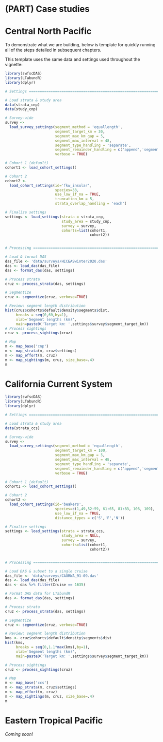 # (PART) Case studies {-}

# Central North Pacific {#casestudies}

To demonstrate what we are building, below is template for quickly running all of the steps detailed in subsequent chapters. 

This template uses the same data and settings used throughout the vignette: 

```r
library(swfscDAS)
library(LTabundR)
library(dplyr)

# Settings =====================================================================

# Load strata & study area
data(strata_cnp)
data(study_cnp)

# Survey-wide
survey <- 
  load_survey_settings(segment_method = 'equallength',
                       segment_target_km = 30,
                       segment_max_km_gap = 5,
                       segment_max_interval = 48,
                       segment_type_handling = 'separate',
                       segment_remainder_handling = c('append','segment'),
                       verbose = TRUE)

# Cohort 1 (default)
cohort1 <- load_cohort_settings()

# Cohort 2
cohort2 <- 
  load_cohort_settings(id='fkw_insular',
                       species=33,
                       use_low_if_na = TRUE,
                       truncation_km = 5,
                       strata_overlap_handling = 'each')

# Finalize settings
settings <- load_settings(strata = strata_cnp,
                          study_area = study_cnp,
                          survey = survey,
                          cohorts=list(cohort1,
                                       cohort2))


# Processing ===================================================================

# Load & format DAS
das_file <- 'data/surveys/HICEASwinter2020.das'
das <- load_das(das_file)
das <- format_das(das, settings)

# Process strata
cruz <- process_strata(das, settings)

# Segmentize
cruz <- segmentize(cruz, verbose=TRUE)

# Review: segment length distribution
hist(cruz$cohorts$default$density$segments$dist,
     breaks = seq(0,60,by=1),
     xlab='Segment lengths (km)',
     main=paste0('Target km: ',settings$survey$segment_target_km))
# Process sightings
cruz <- process_sightings(cruz)

# Map
m <- map_base('cnp') 
m <- map_strata(m, cruz$settings)
m <- map_effort(m, cruz)
m <- map_sightings(m, cruz, size_base=.4)
m 
```


# California Current System  

```r
library(swfscDAS)
library(LTabundR)
library(dplyr)

# Settings =====================================================================

# Load strata & study area
data(strata_ccs)

# Survey-wide
survey <- 
  load_survey_settings(segment_method = 'equallength',
                       segment_target_km = 100,
                       segment_max_km_gap = 5,
                       segment_max_interval = 48,
                       segment_type_handling = 'separate',
                       segment_remainder_handling = c('append','segment'),
                       verbose = TRUE)

# Cohort 1 (default)
cohort1 <- load_cohort_settings()

# Cohort 2
cohort2 <- 
  load_cohort_settings(id='beakers',
                       species=c(1,49,52:59, 61:65, 81:83, 106, 109),
                       use_low_if_na = TRUE,
                       distance_types = c('S','F','N'))

# Finalize settings
settings <- load_settings(strata = strata_ccs,
                          study_area = NULL,
                          survey = survey,
                          cohorts=list(cohort1,
                                       cohort2))


# Processing ===================================================================

# Load DAS & subset to a single cruise
das_file <- 'data/surveys/CAORWA_91-09.das'
das <- load_das(das_file)
das <- das %>% filter(Cruise == 1635)

# Format DAS data for LTabundR
das <- format_das(das, settings)

# Process strata
cruz <- process_strata(das, settings)

# Segmentize
cruz <- segmentize(cruz, verbose=TRUE)

# Review: segment length distribution
kms <- cruz$cohorts$default$density$segments$dist 
hist(kms,
     breaks = seq(0,1.1*max(kms),by=1),
     xlab='Segment lengths (km)',
     main=paste0('Target km: ',settings$survey$segment_target_km))

# Process sightings
cruz <- process_sightings(cruz)

# Map
m <- map_base('ccs') 
m <- map_strata(m, cruz$settings)
m <- map_effort(m, cruz)
m <- map_sightings(m, cruz, size_base=.4)
m 

```


# Eastern Tropical Pacific  

*Coming soon!*


